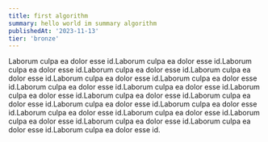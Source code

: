 ```yaml
---
title: first algorithm
summary: hello world im summary algorithm
publishedAt: '2023-11-13'
tier: 'bronze'
---
```


Laborum culpa ea dolor esse id.Laborum culpa ea dolor esse id.Laborum culpa ea dolor esse id.Laborum culpa ea dolor esse id.Laborum culpa ea dolor esse id.Laborum culpa ea dolor esse id.Laborum culpa ea dolor esse id.Laborum culpa ea dolor esse id.Laborum culpa ea dolor esse id.Laborum culpa ea dolor esse id.Laborum culpa ea dolor esse id.Laborum culpa ea dolor esse id.Laborum culpa ea dolor esse id.Laborum culpa ea dolor esse id.Laborum culpa ea dolor esse id.Laborum culpa ea dolor esse id.Laborum culpa ea dolor esse id.Laborum culpa ea dolor esse id.Laborum culpa ea dolor esse id.Laborum culpa ea dolor esse id.
